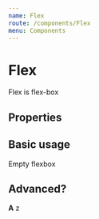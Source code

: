 ```yaml
---
name: Flex
route: /components/Flex
menu: Components
---
```




# Flex

Flex is flex-box

## Properties

<Props of={Flex} />

## Basic usage

<Flex>Empty flexbox</Flex>

## Advanced?

<Playground>
  <Flex
    bg="accentDark"
    color="white"
    sx={{ borderRadius: 'l' }}
    width="200px"
    height="200px"
    p="xl"
    justifyContent="space-between"
    alignItems="center"
    fontSize="32px"
  >
    <b>A</b>
    <span>z</span>
  </Flex>
</Playground>
